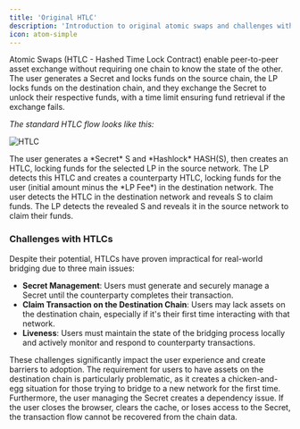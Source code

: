 ```yaml
---
title: 'Original HTLC'
description: 'Introduction to original atomic swaps and challenges with it'
icon: atom-simple
---
```


Atomic Swaps (HTLC - Hashed Time Lock Contract) enable peer-to-peer asset exchange without requiring one chain to know the state of the other. The user generates a Secret and locks funds on the source chain, the LP locks funds on the destination chain, and they exchange the Secret to unlock their respective funds, with a time limit ensuring fund retrieval if the exchange fails.

*The standard HTLC flow looks like this:*

![HTLC](/images/htlc.png)

<Steps>
  <Step title="User Lock">
    The user generates a *Secret* S and *Hashlock* HASH(S), then creates an HTLC, locking funds for the selected LP in the source network.
  </Step>
  <Step title="LP Lock">
    The LP detects this HTLC and creates a counterparty HTLC, locking funds for the user (initial amount minus the *LP Fee*) in the destination network.
  </Step>
  <Step title="User Unlock">
    The user detects the HTLC in the destination network and reveals S to claim funds.
  </Step>
  <Step title="LP Unlock">
    The LP detects the revealed S and reveals it in the source network to claim their funds.
  </Step>
</Steps>

### Challenges with HTLCs

Despite their potential, HTLCs have proven impractical for real-world bridging due to three main issues:

- **Secret Management**: Users must generate and securely manage a Secret until the counterparty completes their transaction.
- **Claim Transaction on the Destination Chain**: Users may lack assets on the destination chain, especially if it's their first time interacting with that network.
- **Liveness**: Users must maintain the state of the bridging process locally and actively monitor and respond to counterparty transactions.

These challenges significantly impact the user experience and create barriers to adoption. The requirement for users to have assets on the destination chain is particularly problematic, as it creates a chicken-and-egg situation for those trying to bridge to a new network for the first time. Furthermore, the user managing the Secret creates a dependency issue. If the user closes the browser, clears the cache, or loses access to the Secret, the transaction flow cannot be recovered from the chain data.